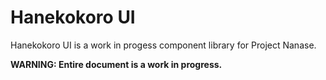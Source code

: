 
<Meta title='Overview' />

# Hanekokoro UI

Hanekokoro UI is a work in progess component library for Project Nanase.

**WARNING: Entire document is a work in progress.**
